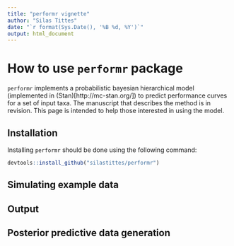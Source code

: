 ```yaml
---
title: "performr vignette"
author: "Silas Tittes"
date: "`r format(Sys.Date(), '%B %d, %Y')`"
output: html_document
---
```


How to use `performr` package
===============

`performr` implements a probabilistic bayesian hierarchical model (implemented in (Stan)[http://mc-stan.org/]) to predict performance curves for a set of input taxa. The manuscript that describes the method is in revision. This page is intended to help those interested in using the model.

Installation
---------------

Installing `performr` should be done using the following command:

```r
devtools::install_github("silastittes/performr")
```


Simulating example data
---------------


Output
---------------


Posterior predictive data generation
---------------

